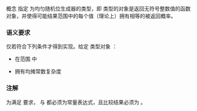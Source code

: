 {{cpp/title|uniform_random_bit_generator}}
{{cpp/numeric/random/navbar}}
{{ddcl|header=random|since=c++20|1=
template&lt; class G &gt;
concept uniform_random_bit_generator =
    std::invocable&lt;G&amp;&gt; &amp;&amp; std::unsigned_integral&lt;std::invoke_result_t&lt;G&amp;&gt;&gt; &amp;&amp;
    requires {
        { G::min() } -&gt; std::same_as&lt;std::invoke_result_t&lt;G&amp;&gt;&gt;;
        { G::max() } -&gt; std::same_as&lt;std::invoke_result_t&lt;G&amp;&gt;&gt;;
        requires std::bool_constant&lt;(G::min() &lt; G::max())&gt;::value;
    };
}}

概念 {{tt|uniform_random_bit_generator&lt;G&gt;}} 指定 {{tt|G}} 为均匀随机位生成器的类型，即 {{tt|G}} 类型的对象是返回无符号整数值的函数对象，并使得可能结果范围中的每个值（理论上）拥有相等的被返回概率。

===语义要求===
{{tt|uniform_random_bit_generator&lt;G&gt;}} 仅若符合下列条件才得到实现。给定 {{tt|G}} 类型对象 {{tt|g}}：
* {{tt|g()}} 在范围 {{closed range|G::min()|G::max()}} 中
* {{tt|g()}} 拥有均摊常数复杂度

===注解===
为满足 {{c|std::bool_constant&lt;(G::min() &lt; G::max())&gt;::value}} 要求，{{c|G::min()}} 与 {{c|G::max()}} 都必须为常量表达式，且比较结果必须为 {{c|true}}。

{{langlinks|en|es|ja}}